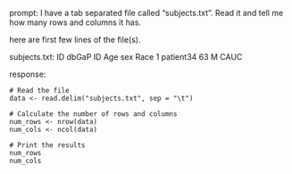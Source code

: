 prompt:
I have a tab separated file called "subjects.txt". Read it and tell me how many rows and columns it has. 

here are first few lines of the file(s).

subjects.txt:
ID	dbGaP ID	Age	sex	Race
1	patient34	63	M	CAUC


response:
```
# Read the file
data <- read.delim("subjects.txt", sep = "\t")

# Calculate the number of rows and columns
num_rows <- nrow(data)
num_cols <- ncol(data)

# Print the results
num_rows
num_cols
```

